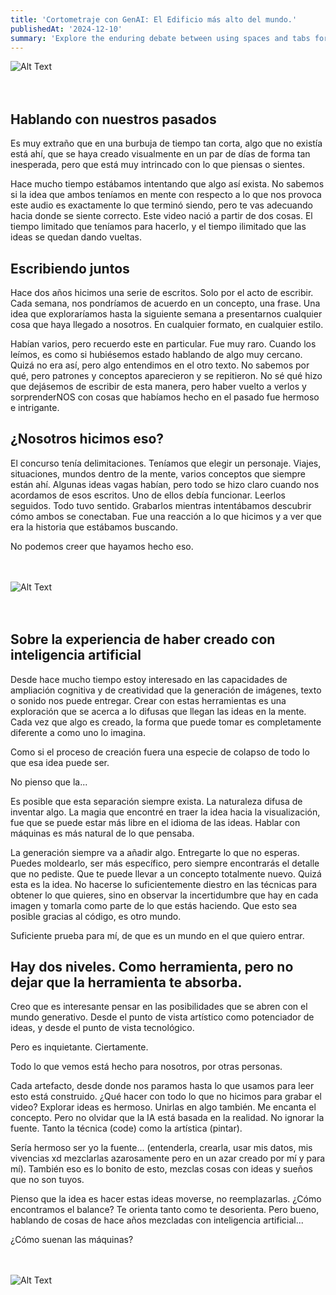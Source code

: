 ```yaml
---
title: 'Cortometraje con GenAI: El Edificio más alto del mundo.'
publishedAt: '2024-12-10'
summary: 'Explore the enduring debate between using spaces and tabs for code indentation, and why this choice matters more than you might think.'
---
```


<div className="full-bleed">
<img
  src="/images/edificio/artifices.png"
  alt="Alt Text"
  style={{ width: '98%', height: 'auto' }}
/>
</div>

<br />
<br />

## Hablando con nuestros pasados

Es muy extraño que en una burbuja de tiempo tan corta, algo que no existía está ahí, que se haya creado visualmente en un par de días de forma tan inesperada, pero que está muy intrincado con lo que piensas o sientes.

Hace mucho tiempo estábamos intentando que algo así exista. No sabemos si la idea que ambos teníamos en mente con respecto a lo que nos provoca este audio es exactamente lo que terminó siendo, pero te vas adecuando hacia donde se siente correcto. Este video nació a partir de dos cosas. El tiempo limitado que teníamos para hacerlo, y el tiempo ilimitado que las ideas se quedan dando vueltas.

## Escribiendo juntos

Hace dos años hicimos una serie de escritos. Solo por el acto de escribir. Cada semana, nos pondríamos de acuerdo en un concepto, una frase. Una idea que exploraríamos hasta la siguiente semana a presentarnos cualquier cosa que haya llegado a nosotros. En cualquier formato, en cualquier estilo.

Habían varios, pero recuerdo este en particular. Fue muy raro. Cuando los leímos, es como si hubiésemos estado hablando de algo muy cercano. Quizá no era así, pero algo entendimos en el otro texto. No sabemos por qué, pero patrones y conceptos aparecieron y se repitieron. No sé qué hizo que dejásemos de escribir de esta manera, pero haber vuelto a verlos y sorprenderNOS con cosas que habíamos hecho en el pasado fue hermoso e intrigante.

## ¿Nosotros hicimos eso?

El concurso tenía delimitaciones. Teníamos que elegir un personaje. Viajes, situaciones, mundos dentro de la mente, varios conceptos que siempre están ahí. Algunas ideas vagas habían, pero todo se hizo claro cuando nos acordamos de esos escritos. Uno de ellos debía funcionar. Leerlos seguidos. Todo tuvo sentido. Grabarlos mientras intentábamos descubrir cómo ambos se conectaban. Fue una reacción a lo que hicimos y a ver que era la historia que estábamos buscando.

No podemos creer que hayamos hecho eso.


<br />
<br />

<div className="full-bleed">
<img
  src="/images/edificio/edificio1.png"
  alt="Alt Text"
  style={{ width: '100%', height: 'auto' }}
/>
</div>

<br />
<br />

## Sobre la experiencia de haber creado con inteligencia artificial

Desde hace mucho tiempo estoy interesado en las capacidades de ampliación cognitiva y de creatividad que la generación de imágenes, texto o sonido nos puede entregar. Crear con estas herramientas es una exploración que se acerca a lo difusas que llegan las ideas en la mente. Cada vez que algo es creado, la forma que puede tomar es completamente diferente a como uno lo imagina. 

Como si el proceso de creación fuera una especie de colapso de todo lo que esa idea puede ser.

No pienso que la...


Es posible que esta separación siempre exista. La naturaleza difusa de inventar algo.
La magia que encontré en traer la idea hacia la visualización, fue que se puede estar más libre en el idioma de las ideas. Hablar con máquinas es más natural de lo que pensaba.

La generación siempre va a añadir algo. Entregarte lo que no esperas. Puedes moldearlo, ser más específico, pero siempre encontrarás el detalle que no pediste. Que te puede llevar a un concepto totalmente nuevo. Quizá esta es la idea. No hacerse lo suficientemente diestro en las técnicas para obtener lo que quieres, sino en observar la incertidumbre que hay en cada imagen y tomarla como parte de lo que estás haciendo. Que esto sea posible gracias al código, es otro mundo. 

Suficiente prueba para mí, de que es un mundo en el que quiero entrar.


## Hay dos niveles. Como herramienta, pero no dejar que la herramienta te absorba.

Creo que es interesante pensar en las posibilidades que se abren con el mundo generativo. Desde el punto de vista artístico como potenciador de ideas, y desde el punto de vista tecnológico.

Pero es inquietante. Ciertamente.

Todo lo que vemos está hecho para nosotros, por otras personas. 

Cada artefacto, desde donde nos paramos hasta lo que usamos para leer esto está construido. ¿Qué hacer con todo lo que no hicimos para grabar el video? Explorar ideas es hermoso. Unirlas en algo también. Me encanta el concepto. Pero no olvidar que la IA está basada en la realidad. No ignorar la fuente. Tanto la técnica (code) como la artística (pintar).

Sería hermoso ser yo la fuente... (entenderla, crearla, usar mis datos, mis vivencias xd mezclarlas azarosamente pero en un azar creado por mí y para mí). También eso es lo bonito de esto, mezclas cosas con ideas y sueños que no son tuyos.

Pienso que la idea es hacer estas ideas moverse, no reemplazarlas. ¿Cómo encontramos el balance? Te orienta tanto como te desorienta. Pero bueno, hablando de cosas de hace años mezcladas con inteligencia artificial...

¿Cómo suenan las máquinas?

<br />
<br />

<div className="full-bleed">
<img
  src="/images/edificio/playa.png"
  alt="Alt Text"
  style={{ width: '100%', height: 'auto' }}
/>
</div>

<br />
<br />